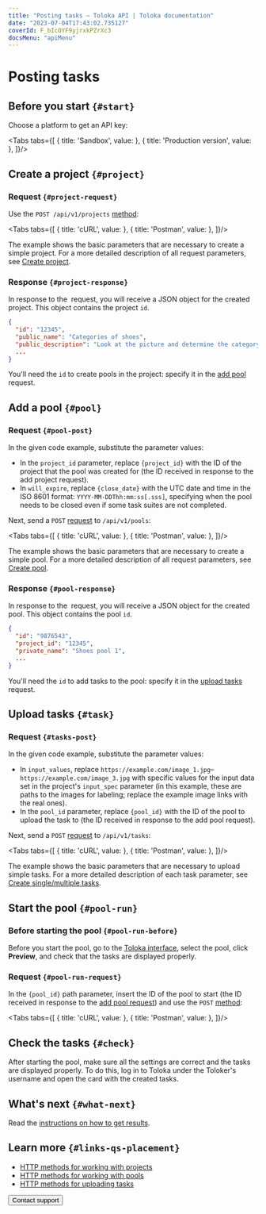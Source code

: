 ```yaml
---
title: "Posting tasks — Toloka API | Toloka documentation"
date: "2023-07-04T17:43:02.735127"
coverId: F_bIcOYF9yjrxkPZrXc3
docsMenu: "apiMenu"
---
```



# Posting tasks

## Before you start `{#start}`

Choose a platform to get an API key:

<Tabs tabs={[
  { title: 'Sandbox', value: <QsPlacementList1/> },
  { title: 'Production version', value: <QsPlacementList2/> },
]}/>

## Create a project `{#project}`

### Request `{#project-request}`

Use the `POST /api/v1/projects` [method](https://toloka.ai/docs/api/api-reference/#post-/projects):

<Tabs tabs={[
  { title: 'cURL', value: <QsPlacementList3/> },
  { title: 'Postman', value: <QsPlacementList4/> },
]}/>

The example shows the basic parameters that are necessary to create a simple project. For a more detailed description of all request parameters, see [Create project](https://toloka.ai/docs/api/api-reference/#post-/projects).

### Response `{#project-response}`

In response to the  request, you will receive a JSON object for the created project. This object contains the project `id`.

```json
{
  "id": "12345",
  "public_name": "Categories of shoes",
  "public_description": "Look at the picture and determine the category of shoes",
  ...
}
```

<Note mode="note" title="Note">

You'll need the `id` to create pools in the project: specify it in the [add pool](#pool) request.

</Note>

## Add a pool `{#pool}`

### Request `{#pool-post}`

In the given code example, substitute the parameter values:

- In the `project_id` parameter, replace `{project_id}` with the ID of the project that the pool was created for (the ID received in response to the add project request).
- In `will_expire`, replace `{close_date}` with the UTC date and time in the ISO 8601 format: `YYYY-MM-DDThh:mm:ss[.sss]`, specifying when the pool needs to be closed even if some task suites are not completed.

Next, send a `POST` [request](https://toloka.ai/docs/api/api-reference/#post-/pools) to `/api/v1/pools`:

<Tabs tabs={[
  { title: 'cURL', value: <QsPlacementList5/> },
  { title: 'Postman', value: <QsPlacementList6/> },
]}/>

The example shows the basic parameters that are necessary to create a simple pool. For a more detailed description of all request parameters, see [Create pool](https://toloka.ai/docs/api/api-reference/#post-/pools).

### Response `{#pool-response}`

In response to the  request, you will receive a JSON object for the created pool. This object contains the pool `id`.

```json
{
  "id": "9876543",
  "project_id": "12345",
  "private_name": "Shoes pool 1",
  ...
}
```

<Note mode="note" title="Note">

You'll need the `id` to add tasks to the pool: specify it in the [upload tasks](#task) request.

</Note>

## Upload tasks `{#task}`

### Request `{#tasks-post}`

In the given code example, substitute the parameter values:

- In `input_values`, replace `https://example.com/image_1.jpg`–`https://example.com/image_3.jpg` with specific values for the input data set in the project's `input_spec` parameter (in this example, these are paths to the images for labeling; replace the example image links with the real ones).
- In the `pool_id` parameter, replace `{pool_id}` with the ID of the pool to upload the task to (the ID received in response to the add pool request).

Next, send a `POST` [request](https://toloka.ai/docs/api/api-reference/#post-/tasks) to `/api/v1/tasks`:

<Tabs tabs={[
  { title: 'cURL', value: <QsPlacementList7/> },
  { title: 'Postman', value: <QsPlacementList8/> },
]}/>

The example shows the basic parameters that are necessary to upload simple tasks. For a more detailed description of each task parameter, see [Create single/multiple tasks](https://toloka.ai/docs/api/api-reference/#post-/tasks).

## Start the pool `{#pool-run}`

### Before starting the pool `{#pool-run-before}`

Before you start the pool, go to the [Toloka interface](https://platform.toloka.ai/), select the pool, click **Preview**, and check that the tasks are displayed properly.

### Request `{#pool-run-request}`

In the `{pool_id}` path parameter, insert the ID of the pool to start (the ID received in response to the [add pool request](#pool)) and use the `POST` [method](https://toloka.ai/docs/api/api-reference/#post-/pools/-id-/open):

<Tabs tabs={[
  { title: 'cURL', value: <QsPlacementList9/> },
  { title: 'Postman', value: <QsPlacementList10/> },
]}/>

## Check the tasks `{#check}`

After starting the pool, make sure all the settings are correct and the tasks are displayed properly. To do this, log in to Toloka under the Toloker's username and open the card with the created tasks.

## What's next `{#what-next}`

Read the [instructions on how to get results](/docs/api/qs-results).

## Learn more `{#links-qs-placement}`

- [HTTP methods for working with projects](https://toloka.ai/docs/api/api-reference/#tag--project)
- [HTTP methods for working with pools](https://toloka.ai/docs/api/api-reference/#tag--pool)
- [HTTP methods for uploading tasks](https://toloka.ai/docs/api/api-reference/#tag--task)

<Button view="defaultInverse" size="l" type="link" url="/docs/guide/troubleshooting/support?form-source=api-qs-placement">Contact support</Button>